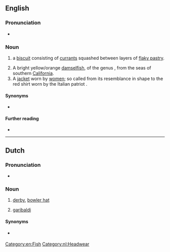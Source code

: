 {{also|Garibaldi}}
==English==

===Pronunciation===
* {{IPA|/ɡæɹɪˈbældi/|lang=en}}

===Noun===
{{en-noun}}

# {{lb|en|British}} a [[biscuit]] consisting of [[currant]]s squashed between layers of [[flaky pastry]].
# A bright yellow/orange [[damselfish]], of the genus {{taxlink|Hypsypops|genus|noshow=1}}, from the seas of southern [[California]].
# A [[jacket]] worn by [[woman|women]]; so called from its resemblance in shape to the red shirt worn by the Italian patriot {{pedlink|Garibaldi}}.

====Synonyms====
* {{sense|biscuit}} {{l|en|squashed fly biscuit}}

====Further reading====
* {{pedia|Garibaldi biscuit}}

[[Category:en:Fish]]

----

==Dutch==

===Pronunciation===
* {{audio|Nl-garibaldi.ogg|Audio|lang=nl}}

===Noun===
{{nl-noun|m|-'s|garibaldietje}}

# [[derby]], [[bowler hat]]
# {{lb|nl|zoology}} [[#English|garibaldi]] {{gloss|fish}}

====Synonyms====
* {{sense|bowler hat}} {{l|nl|garibaldihoed}}

[[Category:nl:Headwear]]